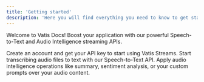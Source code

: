 ```yaml
---
title: 'Getting started'
description: 'Here you will find everything you need to know to get started with Vatis Streams.'
---
```


Welcome to Vatis Docs! Boost your application with our powerful Speech-to-Text and Audio Intelligence streaming APIs.

<CardGroup cols="1">
    <Card title="Get API access" icon="user" iconType="light" href="get-started/get-api-access">
        Create an account and get your API key to start using Vatis Streams.
    </Card>
    <Card title="Pre-recorded transcription" icon="file-audio" iconType="light" href="speech-to-text/pre-recorded/getting-started">
        Start transcribing audio files to text with our Speech-to-Text API.
    </Card>
    <Card title="Audio Intelligence" icon="brain" iconType="light" href="audio-intelligence">
        Apply audio intelligence operations like summary, sentiment analysis, or your custom prompts over your audio content.
    </Card>
</CardGroup>